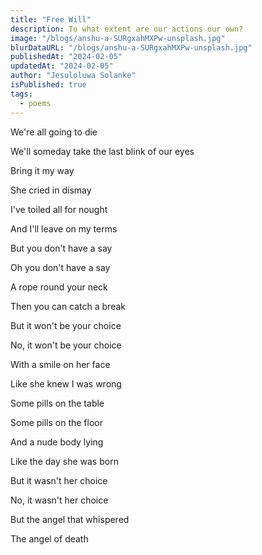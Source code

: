 ```yaml
---
title: "Free Will"
description: To what extent are our actions our own?
image: "/blogs/anshu-a-SURgxahMXPw-unsplash.jpg"
blurDataURL: "/blogs/anshu-a-SURgxahMXPw-unsplash.jpg"
publishedAt: "2024-02-05"
updatedAt: "2024-02-05"
author: "Jesuloluwa Solanke"
isPublished: true
tags:
  - poems
---
```


We're all going to die

We'll someday take the last blink of our eyes

Bring it my way

She cried in dismay

I've toiled all for nought

And I'll leave on my terms

But you don't have a say

Oh you don't have a say

A rope round your neck

Then you can catch a break

But it won't be your choice

No, it won't be your choice

With a smile on her face

Like she knew I was wrong

Some pills on the table

Some pills on the floor

And a nude body lying

Like the day she was born

But it wasn't her choice

No, it wasn't her choice

But the angel that whispered

The angel of death
